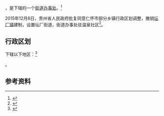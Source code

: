 {{中国乡级行政区|52/03/82/101/000}}

'''{{PAGENAMEBASE}}'''，是{{PRC admin/fullname|52/03/82/101/000|3}}下辖的一个[[街道办事处|街道办事处]]。<ref>{{PRC admin/ref sgc|{{PRC admin/parent|52/03/82/101/000}}}}</ref>

2015年12月8日，贵州省人民政府批复同意仁怀市部分乡镇行政区划调整，撤销[[坛厂镇|坛厂镇]]建制，设置坛厂街道，街道办事处驻温泉社区<ref>{{Cite web |url=http://www.gzgov.gov.cn/xxgk/newsgk/201512/t20151218_360489.html |title=省人民政府关于同意仁怀市部分乡镇行政区划调整的批复（黔府函〔2015〕294号） |accessdate=2017-09-02 |archive-date=2017-09-03 |archive-url=https://web.archive.org/web/20170903035907/http://www.gzgov.gov.cn/xxgk/newsgk/201512/t20151218_360489.html |dead-url=no }}</ref>。

== 行政区划 ==

{{PAGENAMEBASE}}下辖以下地区：<ref>{{PRC admin/ref sgc|52/03/82/101/000}}</ref>

{{PRC admin/children|52/03/82/101/000}}。

== 参考资料 ==

{{reflist}}

{{行政区划小作品}}
{{PRC admin/navcat|52/03/82/101/000}}